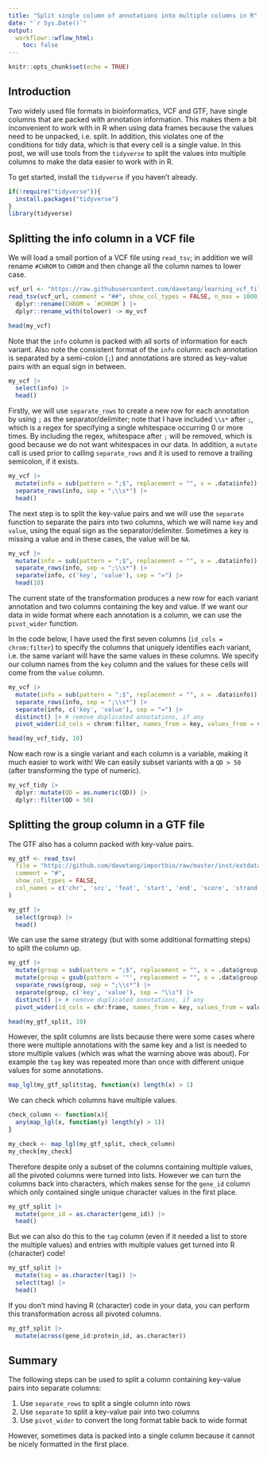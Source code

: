 ```yaml
---
title: "Split single column of annotations into multiple columns in R"
date: "`r Sys.Date()`"
output:
  workflowr::wflow_html:
    toc: false
---
```


```r
knitr::opts_chunk$set(echo = TRUE)
```

## Introduction

Two widely used file formats in bioinformatics, VCF and GTF, have single columns that are packed with annotation information. This makes them a bit inconvenient to work with in R when using data frames because the values need to be unpacked, i.e. split. In addition, this violates one of the conditions for tidy data, which is that every cell is a single value. In this post, we will use tools from the `tidyverse` to split the values into multiple columns to make the data easier to work with in R.

To get started, install the `tidyverse` if you haven't already.

```r
if(!require("tidyverse")){
  install.packages("tidyverse")
}
library(tidyverse)
```

## Splitting the info column in a VCF file

We will load a small portion of a VCF file using `read_tsv`; in addition we will rename `#CHROM` to `CHROM` and then change all the column names to lower case.

```r
vcf_url <- "https://raw.githubusercontent.com/davetang/learning_vcf_file/master/eg/Pfeiffer.vcf"
read_tsv(vcf_url, comment = "##", show_col_types = FALSE, n_max = 1000) |>
  dplyr::rename(CHROM = `#CHROM`) |>
  dplyr::rename_with(tolower) -> my_vcf

head(my_vcf)
```

Note that the `info` column is packed with all sorts of information for each variant. Also note the consistent format of the `info` column: each annotation is separated by a semi-colon (`;`) and annotations are stored as key-value pairs with an equal sign in between.

```r
my_vcf |>
  select(info) |>
  head()
```

Firstly, we will use `separate_rows` to create a new row for each annotation by using `;` as the separator/delimiter; note that I have included `\\s*` after `;`, which is a regex for specifying a single whitespace occurring 0 or more times. By including the regex, whitespace after `;` will be removed, which is good because we do not want whitespaces in our data. In addition, a `mutate` call is used prior to calling `separate_rows` and it is used to remove a trailing semicolon, if it exists.

```r
my_vcf |>
  mutate(info = sub(pattern = ";$", replacement = "", x = .data$info)) |>
  separate_rows(info, sep = ";\\s*") |>
  head()
```

The next step is to split the key-value pairs and we will use the `separate` function to separate the pairs into two columns, which we will name `key` and `value`, using the equal sign as the separator/delimiter. Sometimes a key is missing a value and in these cases, the value will be `NA`.

```r
my_vcf |>
  mutate(info = sub(pattern = ";$", replacement = "", x = .data$info)) |>
  separate_rows(info, sep = ";\\s*") |>
  separate(info, c('key', 'value'), sep = "=") |>
  head(10)
```

The current state of the transformation produces a new row for each variant annotation and two columns containing the key and value. If we want our data in wide format where each annotation is a column, we can use the `pivot_wider` function.

In the code below, I have used the first seven columns (`id_cols = chrom:filter`) to specify the columns that uniquely identifies each variant, i.e. the same variant will have the same values in these columns. We specify our column names from the `key` column and the values for these cells will come from the `value` column.

```r
my_vcf |>
  mutate(info = sub(pattern = ";$", replacement = "", x = .data$info)) |>
  separate_rows(info, sep = ";\\s*") |>
  separate(info, c('key', 'value'), sep = "=") |>
  distinct() |> # remove duplicated annotations, if any
  pivot_wider(id_cols = chrom:filter, names_from = key, values_from = value) -> my_vcf_tidy

head(my_vcf_tidy, 10)
```

Now each row is a single variant and each column is a variable, making it much easier to work with! We can easily subset variants with a `QD > 50` (after transforming the type of numeric).

```r
my_vcf_tidy |>
  dplyr::mutate(QD = as.numeric(QD)) |>
  dplyr::filter(QD > 50)
```

## Splitting the group column in a GTF file

The GTF also has a column packed with key-value pairs.

```r
my_gtf <- read_tsv(
  file = "https://github.com/davetang/importbio/raw/master/inst/extdata/gencode.v38.annotation.sample.gtf.gz",
  comment = "#",
  show_col_types = FALSE,
  col_names = c('chr', 'src', 'feat', 'start', 'end', 'score', 'strand', 'frame', 'group')
)

my_gtf |>
  select(group) |>
  head()
```

We can use the same strategy (but with some additional formatting steps) to split the column up.

```r
my_gtf |>
  mutate(group = sub(pattern = ";$", replacement = "", x = .data$group)) |>
  mutate(group = gsub(pattern = '"', replacement = "", x = .data$group)) |>
  separate_rows(group, sep = ";\\s*") |>
  separate(group, c('key', 'value'), sep = "\\s") |>
  distinct() |> # remove duplicated annotations, if any
  pivot_wider(id_cols = chr:frame, names_from = key, values_from = value) -> my_gtf_split

head(my_gtf_split, 10)
```

However, the split columns are lists because there were some cases where there were multiple annotations with the same key and a list is needed to store multiple values (which was what the warning above was about). For example the `tag` key was repeated more than once with different unique values for some annotations.

```r
map_lgl(my_gtf_split$tag, function(x) length(x) > 1)
```

We can check which columns have multiple values.

```r
check_column <- function(x){
  any(map_lgl(x, function(y) length(y) > 1))
}

my_check <- map_lgl(my_gtf_split, check_column)
my_check[my_check]
```

Therefore despite only a subset of the columns containing multiple values, all the pivoted columns were turned into lists. However we can turn the columns back into characters, which makes sense for the `gene_id` column which only contained single unique character values in the first place.

```r
my_gtf_split |>
  mutate(gene_id = as.character(gene_id)) |>
  head()
```

But we can also do this to the `tag` column (even if it needed a list to store the multiple values) and entries with multiple values get turned into R (character) code!

```r
my_gtf_split |>
  mutate(tag = as.character(tag)) |>
  select(tag) |>
  head()
```

If you don't mind having R (character) code in your data, you can perform this transformation across all pivoted columns.

```r
my_gtf_split |>
  mutate(across(gene_id:protein_id, as.character))
```

## Summary

The following steps can be used to split a column containing key-value pairs into separate columns:

1. Use `separate_rows` to split a single column into rows
2. Use `separate` to split a key-value pair into two columns
3. Use `pivot_wider` to convert the long format table back to wide format

However, sometimes data is packed into a single column because it cannot be nicely formatted in the first place.
